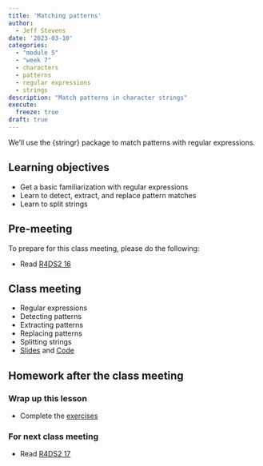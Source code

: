 ```yaml
---
title: 'Matching patterns'
author:
  - Jeff Stevens
date: '2023-03-10'
categories: 
  - "module 5"
  - "week 7"
  - characters
  - patterns
  - regular expressions
  - strings
description: "Match patterns in character strings"
execute:
  freeze: true
draft: true
---
```


We'll use the {stringr} package to match patterns with regular expressions.

## Learning objectives

* Get a basic familiarization with regular expressions
* Learn to detect, extract, and replace pattern matches
* Learn to split strings

## Pre-meeting

To prepare for this class meeting, please do the following:

* Read [R4DS2 16](https://r4ds.hadley.nz/regexps.html){target='_blank'}

## Class meeting

* Regular expressions
* Detecting patterns
* Extracting patterns
* Replacing patterns
* Splitting strings 
* [Slides](../../slides/21_patterns.qmd){target="_blank"} and [Code](../../code/21_patterns.html){target="_blank"}

## Homework after the class meeting
### Wrap up this lesson

* Complete the [exercises](https://jeffreyrstevens.shinyapps.io/dpavir2025_21_patterns/){target='_blank'}

### For next class meeting

* Read [R4DS2 17](https://r4ds.hadley.nz/factors.html){target='_blank'}
